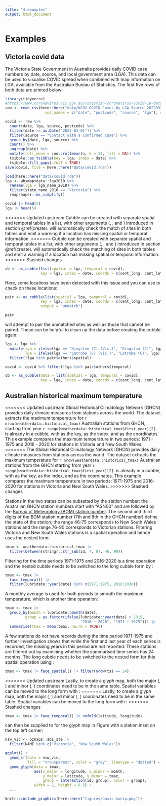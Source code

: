 ```yaml
---
title: "4-examples"
output: html_document
---
```


# Examples {#examples}

## Victoria covid data {#covid}

The Victoria State Government in Australia provides daily COVID case numbers by date, source, and local government area (LGA). This data can be used to visualise COVID spread when combined with map information on LGA, available from the Australian Bureau of Statistics. The first five rows of both data are printed below:  

```r
library(tidyverse)
#https://www.coronavirus.vic.gov.au/victorian-coronavirus-covid-19-data
raw <- read_csv(here::here("data/NCOV_COVID_Cases_by_LGA_Source_20220324.csv"),
                  col_names = c("date", "postcode", "source", "lga"), skip = 1)

covid <- raw %>%
  count(date, lga, source, postcode) %>%
  filter(date >= as.Date("2022-01-01")) %>%
  filter(source == "Contact with a confirmed case") %>%
  group_by(date, lga, source) %>%
  count() %>%
  ungroup(date) %>%
  mutate(roll_mean = zoo::rollmean(n, k = 14, fill = NA)) %>%
  tsibble::as_tsibble(key = lga, index = date) %>%
  tsibble::fill_gaps(.full = TRUE)
save(covid, file = here::here("data/covid.rda"))
```

```r
load(here::here("data/covid.rda"))
lga <- absmapsdata::lga2018 %>%
  rename(lga = lga_name_2018) %>%
  filter(state_name_2016 == "Victoria") %>%
  rmapshaper::ms_simplify()
```

```r
covid |> head(5)
lga |> head(5)
```

<<<<<<< Updated upstream
Cubble can be created with separate spatial and temporal tables in a list, with other arguments (\code{key}, \code{index}, and \code{coords}) introduced in section \@ref(create). \code{as_cubble()} will automatically check the match of sites in both tables and emit a warning if a location has missing spatial or temporal information.
=======
Cubble can be created with separate spatial and temporal tables in a list, with other arguments (\code{key}, \code{index}, and \code{coords}) introduced in section \@ref(create). \code{as_cubble()} will automatically check the matching of sites in both tables and emit a warning if a location has missing spatial or temporal information.
>>>>>>> Stashed changes

```r
cb <- as_cubble(list(spatial = lga, temporal = covid),
                key = lga, index = date, coords = c(cent_long, cent_lat))
```

Here, some locations have been detected with this issue and you can use \code{output = "unmatch"} to check on these locations:

```r
pair <- as_cubble(list(spatial = lga, temporal = covid),
                key = lga, index = date, coords = c(cent_long, cent_lat),
                output = "unmatch")

pair
```

\pkg{cubble} will attempt to pair the unmatched sites as well as those that cannot be paired. These can be helpful to clean up the data before creating the cubble again:

```r
lga <- lga %>%
  mutate(lga = ifelse(lga == "Kingston (C) (Vic.)", "Kingston (C)", lga),
         lga = ifelse(lga == "Latrobe (C) (Vic.)", "Latrobe (C)", lga)) %>%
  filter(!lga %in% pair$others$spatial)

covid <- covid %>% filter(!lga %in% pair$others$temporal)

cb <- as_cubble(data = list(spatial = lga, temporal = covid),
                key = lga, index = date, coords = c(cent_long, cent_lat))
```

## Australian historical maximum temperature

<<<<<<< Updated upstream
Global Historical Climatology Network (GHCN) provides daily climate measures from stations across the world. The dataset \code{weatherdata::historical_tmax} extracts the maximum temperature for `r nrow(weatherdata::historical_tmax)` Australian stations from GHCN, starting from year `r range(weatherdata::historical_tmax$first_year)[2]`. \code{weatherdata::historical_tmax} is already in a cubble, with \code{id} as the key, \code{date} as the index, and \code{c(longitude, latitude)} as the coordinates. This example compares the maximum temperature in two periods: 1971 - 1975 and 2016 - 2020 for stations in Victoria and New South Wales.
=======
The Global Historical Climatology Network (GHCN) provides daily climate measures from stations across the world. The dataset \code{weatherdata::historical_tmax} extracts the maximum temperature for `r nrow(weatherdata::historical_tmax)` Australian stations from the GHCN starting from year `r range(weatherdata::historical_tmax$first_year)[2]`. \code{weatherdata::historical_tmax} is already in a cubble, with \code{id} as the key, \code{date} as the index, and \code{c(longitude, latitude)} as the coordinates. This example compares the maximum temperature in two periods: 1971-1975 and 2016-2020 for stations in Victoria and New South Wales.
>>>>>>> Stashed changes

Stations in the two states can be subsetted by the station number: the Australian GHCN station numbers start with "ASN00" and are followed by the [Bureau of Meteorology (BOM) station number](http://www.bom.gov.au/climate/cdo/about/site-num.shtml). The second and third digits of the BOM station number (7th and 8th in the GHCN number) define the state of the station; the range 46-75 corresponds to New South Wales stations and the range 76-90 corresponds to Victorian stations. Filtering Victoria and New South Wales stations is a spatial operation and hence uses the nested form:

```r
tmax <- weatherdata::historical_tmax |>
  filter(between(stringr::str_sub(id, 7, 8), 46, 90))
```

Filtering for the time periods 1971-1975 and 2016-2020 is a time operation and the nested cubble needs to be switched to the long cubble form by \code{stretch()}:

```r
tmax <- tmax |>
  face_temporal() |>
  filter(lubridate::year(date) %in% c(1971:1975, 2016:2020))
```

A monthly average is used for both periods to smooth the maximum temperature, which is another time operation:

```r
tmax <- tmax |>
  group_by(month = lubridate::month(date),
         group = as.factor(ifelse(lubridate::year(date) > 2015,
                                  "2016 ~ 2020", "1971 ~ 1975"))) |>
  summarise(tmax = mean(tmax, na.rm = TRUE))
```

A few stations do not have records during the time period 1971-1975 and further investigation shows that while the first and last year of each series is recorded, the missing years in this period are not reported. These stations are filtered out by examining whether the summarised time series has 24 months. The long cubble needs to be switched to the nested form for this spatial operation using \code{face_spatial()}:

```r
tmax <- tmax |> face_spatial() |> filter(nrow(ts) == 24)
```

<<<<<<< Updated upstream
Lastly, to create a glyph map, both the major (\code{longitude}, \code{latitude}) and minor (\code{month}, \code{tmax}) coordinates need to be in the same table. Spatial variables can be moved to the long form with \code{unfold()}: 
=======
Lastly, to create a glyph map, both the major (\code{longitude}, \code{latitude}) and minor (\code{month}, \code{tmax}) coordinates need to be in the same table. Spatial variables can be moved to the long form with \code{migrate()}:
>>>>>>> Stashed changes

```r
tmax <- tmax |> face_temporal() |> unfold(latitude, longitude)
```

\code{tmax} can then be supplied to \code{geom_glyph()} for the glyph map in Figure \ref{fig:basic-manip} with a station inset on the top left corner:

```r
nsw_vic <- ozmaps::abs_ste |>
  filter(NAME %in% c("Victoria", "New South Wales"))

ggplot() +
  geom_sf(data = nsw_vic,
          fill = "transparent", color = "grey", linetype = "dotted") +
  geom_glyph(data = tmax,
             aes(x_major = longitude, x_minor = month,
                 y_major = latitude, y_minor = tmax,
                 group = interaction(id, group), color = group),
             width = 1, height = 0.5) +
  ...
```

```r
knitr::include_graphics(here::here("figures/basic-manip.png"))
```
